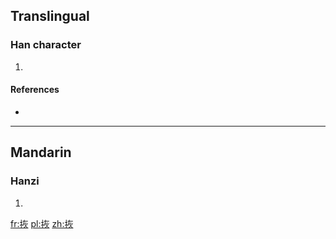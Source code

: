 ==Translingual==

===Han character===
{{Han char|rn=64|rad=手|as=06|sn=9|four=5408<sub>9</sub>|canj=手大火 (QKF)|ids=⿰[[扌]][[灰]]}}

# {{defn|Han|sort=手06}}

====References====
* {{Han ref|kx=0428.210|dkj=12011|dj=0777.150|hdz=31868.050|uh=62FB|ud=25339|bh=CEE5|bd=52965}}

----

==Mandarin==

===Hanzi===
{{cmn-hanzi|pin=[[huī]] ([[hui1]])|wg=hui<sup>1</sup>|y=hwei<sup>1</sup>}}

# {{defn|lang=cmn|sort=手06}}

[[fr:拻]]
[[pl:拻]]
[[zh:拻]]